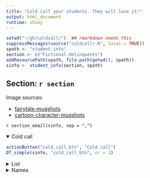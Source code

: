 ```yaml
---
title: "Cold call your students. They will love it!"
output: html_document
runtime: shiny
---
```


``` r
setwd("~/gh/coldcallr")  ## rmarkdown needs this
suppressMessages(source("coldcallr.R", local = TRUE))
spath <- "student-info"
section <- c("Fictional-delinquents")
addResourcePath(spath, file.path(getwd(), spath))
sinfo <- student_info(section, spath)
```

## Section: `r section`

Image sources:

* <a href="http://www.huffingtonpost.com/2014/06/09/fairytale-mugshots_n_5475538.html" target="_blank">fairytale-mugshots</a>
* <a href="http://thefw.com/cartoon-character-mugshots/" target="_blank">cartoon-character-mugshots</a>

`r section_email(sinfo, sep = ",")`

<details open>
<summary>Cold call</summary>

```r
actionButton("cold_call_btn", "Cold call")
DT_simple(sinfo, "cold_call_btn", nr = 3)
```
</details>

<details>
<summary>List</summary>

```r
DT_full(sinfo)
```
</details>

<details>
<summary>Names</summary>

```r
actionButton("shuffle_img", "Shuffle")
mem_table(sinfo, "shuffle_img")
```
</details>
